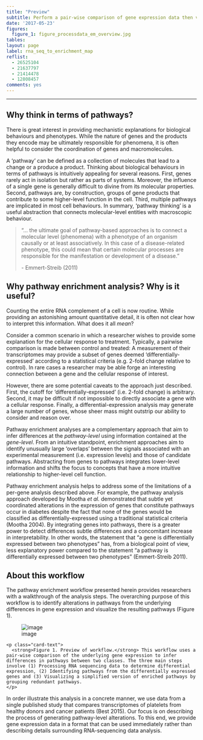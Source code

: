 ```yaml
---
title: "Preview"
subtitle: Perform a pair-wise comparison of gene expression data then visualize the list of altered pathways. You will use RNA sequencing data that arises from two conditions (sample data is provided). This raw data will be converted into a single gene list where genes are assigned a rank according to differential expression. Pathways enriched in this list are identified and displayed as an visual map which organizes pathways by overarching themes.
date: '2017-05-23'
figures:
  figure_1: figure_processdata_em_overview.jpg
tables:
layout: page
label: rna_seq_to_enrichment_map
reflist:
  - 26525104
  - 21637797
  - 21414478
  - 12808457
comments: yes
---
```


<hr/>
## Why think in terms of pathways?

There is great interest in providing mechanistic explanations for biological behaviours and phenotypes. While the nature of genes and the products they encode may be ultimately responsible for phenomena, it is often helpful to consider the coordination of genes and macromolecules.

A 'pathway' can be defined as a collection of molecules that lead to a change or a produce a product. Thinking about biological behaviours in terms of pathways is intuitively appealing for several reasons. First, genes rarely act in isolation but rather as parts of systems. Moreover, the influence of a single gene is generally difficult to divine from its molecular properties. Second, pathways are, by construction, groups of gene products that contribute to some higher-level function in the cell. Third, multiple pathways are implicated in most cell behaviours. In summary, 'pathway thinking' is a useful  abstraction that connects molecular-level entities with macroscopic behaviour.

> "... the ultimate goal of pathway-based approaches is to connect a molecular level (phenomena) with a phenotype of an organism causally or at least associatively. In this case of a disease-related phenotype, this could mean that certain molecular processes are responsible for the manifestation or development of a disease."
>
> \- Emmert-Streib (2011)

## Why pathway enrichment analysis? Why is it useful?

Counting the entire RNA complement of a cell is now routine. While providing an astonishing amount quantitative detail, it is often not clear how to interpret this information. What does it all *mean*?

Consider a common scenario in which a researcher wishes to provide some explanation for the cellular response to treatment. Typically, a pairwise comparison is made between control and treated: A measurement of their transcriptomes may provide a subset of genes deemed 'differentially-expressed' according to a statistical criteria (e.g. 2-fold change relative to control). In rare cases a researcher may be able forge an interesting connection between a gene and the cellular response of interest.

However, there are some potential caveats to the approach just described. First, the cutoff for 'differentially-expressed' (i.e. 2-fold change) is arbitrary. Second, it may be difficult if not impossible to directly associate a gene with a cellular response. Finally, a differential-expression analysis may generate a large number of genes, whose sheer mass might outstrip our ability to consider and reason over.

Pathway enrichment analyses are a complementary approach that aim to infer differences at the *pathway-level* using information contained at the *gene-level*. From an intuitive standpoint, enrichment approaches aim to identify unusually large 'overlaps' between the signals associated with an experimental measurement (i.e. expression levels) and those of candidate pathways. Abstracting from genes to pathways integrates lower-level information and shifts the focus to concepts that have a more intuitive relationship to higher-level cell function.

Pathway enrichment analysis helps to address some of the limitations of a per-gene analysis described above. For example, the pathway analysis approach developed by Mootha *et al.* demonstrated that subtle yet coordinated alterations in the expression of genes that constitute pathways occur in diabetes despite the fact that none of the genes would be classified as differentially-expressed using a traditional statistical criteria (Mootha 2004). By integrating genes into pathways, there is a greater power to detect differences subtle differences and a concomitant increase in interpretability. In other words, the statement that "a gene is differentially expressed between two phenotypes" has, from a biological point of view, less explanatory power compared to the statement "a pathway is differentially expressed between two phenotypes" (Emmert-Streib 2011).

## About this workflow

The pathway enrichment workflow presented herein provides researchers with a walkthrough of the analysis steps. The overarching purpose of this workflow is to identify alterations in pathways from the underlying differences in gene expression and visualize the resulting pathways (Figure 1).

![image]({{ page.figures.figure_1 }})
<div class="card bg-light">
  <div class="card-body">
    <p class="card-text">
      <strong>Figure 1. Preview of workflow.</strong> This workflow uses a pair-wise comparison of the underlying gene expression to infer differences in pathways between two classes. The three main steps involve (1) Processing RNA sequencing data to determine differential expression, (2) Identifying pathways from the differentially expressed genes and (3) Visualizing a simplified version of enriched pathways by grouping redundant pathways.
    </p>
  </div>
</div>

In order illustrate this analysis in a concrete manner, we use data from a single published study that compares transcriptomes of platelets from healthy donors and cancer patients (Best 2015). Our focus is on describing the process of generating pathway-level alterations. To this end, we provide gene expression data in a format that can be used immediately rather than describing details surrounding RNA-sequencing data analysis.
